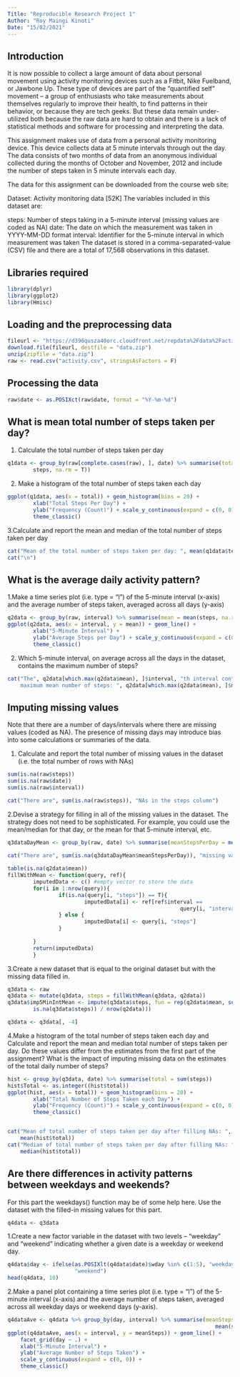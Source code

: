 ```yaml
---
Title: "Reproducible Research Project 1"
Author: "Roy Maingi Kinoti"
Date: "15/02/2021"
---
```


## Introduction

It is now possible to collect a large amount of data about personal movement using activity monitoring devices such as a Fitbit, Nike Fuelband, or Jawbone Up. These type of devices are part of the “quantified self” movement – a group of enthusiasts who take measurements about themselves regularly to improve their health, to find patterns in their behavior, or because they are tech geeks. But these data remain under-utilized both because the raw data are hard to obtain and there is a lack of statistical methods and software for processing and interpreting the data.

This assignment makes use of data from a personal activity monitoring device. This device collects data at 5 minute intervals through out the day. The data consists of two months of data from an anonymous individual collected during the months of October and November, 2012 and include the number of steps taken in 5 minute intervals each day.

The data for this assignment can be downloaded from the course web site:

Dataset: Activity monitoring data [52K]
The variables included in this dataset are:

steps: Number of steps taking in a 5-minute interval (missing values are coded as \color{red}{\verb|NA|}NA)
date: The date on which the measurement was taken in YYYY-MM-DD format
interval: Identifier for the 5-minute interval in which measurement was taken
The dataset is stored in a comma-separated-value (CSV) file and there are a total of 17,568 observations in this dataset.

## Libraries required

```r
library(dplyr)
library(ggplot2)
library(Hmisc)
```

## Loading and the preprocessing data

```r
fileurl <- "https://d396qusza40orc.cloudfront.net/repdata%2Fdata%2Factivity.zip"
download.file(fileurl, destfile = "data.zip")
unzip(zipfile = "data.zip")
raw <- read.csv("activity.csv", stringsAsFactors = F)
```

## Processing the data

```r
raw$date <- as.POSIXct(raw$date, format = "%Y-%m-%d")
```

## What is mean total number of steps taken per day?

1. Calculate the total number of steps taken per day

```r
q1data <- group_by(raw[complete.cases(raw), ], date) %>% summarise(total = sum(
        steps, na.rm = T))
```

2. Make a histogram of the total number of steps taken each day

```r
ggplot(q1data, aes(x = total)) + geom_histogram(bins = 20) + 
        xlab("Total Steps Per Day") + 
        ylab("Frequency (Count)") + scale_y_continuous(expand = c(0, 0)) + 
        theme_classic()
```

3.Calculate and report the mean and median of the total number of steps taken per day

```r
cat("Mean of the total number of steps taken per day: ", mean(q1data$total))
cat("\n")
```  

## What is the average daily activity pattern?

1.Make a time series plot (i.e. \color{red}{\verb|type = "l"|}type = "l") of the 5-minute interval (x-axis) and the average number of steps taken, averaged across all days (y-axis)

```r

q2data <- group_by(raw, interval) %>% summarise(mean = mean(steps, na.rm = T))
ggplot(q2data, aes(x = interval, y = mean)) + geom_line() + 
        xlab("5-Minute Interval") + 
        ylab("Average Steps per Day") + scale_y_continuous(expand = c(0, 0)) + 
        theme_classic()
```

2. Which 5-minute interval, on average across all the days in the dataset, contains the maximum number of steps?

```r
cat("The", q2data[which.max(q2data$mean), ]$interval, "th interval contains the
    maximum mean number of steps: ", q2data[which.max(q2data$mean), ]$mean)
```

## Imputing missing values

Note that there are a number of days/intervals where there are missing values (coded as \color{red}{\verb|NA|}NA). The presence of missing days may introduce bias into some calculations or summaries of the data.

1. Calculate and report the total number of missing values in the dataset (i.e. the total number of rows with \color{red}{\verb|NA|}NAs)

```r
sum(is.na(raw$steps))
sum(is.na(raw$date))
sum(is.na(raw$interval))

cat("There are", sum(is.na(raw$steps)), "NAs in the steps column")
```

2.Devise a strategy for filling in all of the missing values in the dataset. The strategy does not need to be sophisticated. For example, you could use the mean/median for that day, or the mean for that 5-minute interval, etc.

```r
q3dataDayMean <- group_by(raw, date) %>% summarise(meanStepsPerDay = mean(steps))
                                                 
cat("There are", sum(is.na(q3dataDayMean$meanStepsPerDay)), "missing values")

table(is.na(q2data$mean))
fillWithMean <- function(query, ref){
        imputedData <- c() #empty vector to store the data
        for(i in 1:nrow(query)){
                if(is.na(query[i, "steps"]) == T){
                        imputedData[i] <- ref[ref$interval == 
                                                      query[i, "interval"], ]$mean
                } else {
                        imputedData[i] <- query[i, "steps"]
                }
                        
        }
        return(imputedData)
        }
```

3.Create a new dataset that is equal to the original dataset but with the missing data filled in.

```r
q3data <- raw
q3data <- mutate(q3data, steps = fillWithMean(q3data, q2data))
q3data$imp5MinIntMean <- impute(q3data$steps, fun = rep(q2data$mean, sum(
        is.na(q3data$steps)) / nrow(q2data)))

q3data <- q3data[, -4]
```

4.Make a histogram of the total number of steps taken each day and Calculate and report the mean and median total number of steps taken per day. Do these values differ from the estimates from the first part of the assignment? What is the impact of imputing missing data on the estimates of the total daily number of steps?

```r

hist <- group_by(q3data, date) %>% summarise(total = sum(steps))
hist$Total <- as.integer((hist$total))
ggplot(hist, aes(x = total)) + geom_histogram(bins = 20) + 
        xlab("Total Number of Steps Taken each Day") + 
        ylab("Frequency (Count)") + scale_y_continuous(expand = c(0, 0)) + 
        theme_classic()


cat("Mean of total number of steps taken per day after filling NAs: ",
    mean(hist$total))
cat("Median of total number of steps taken per day after filling NAs: ",
    median(hist$total))
```

## Are there differences in activity patterns between weekdays and weekends?

For this part the \color{red}{\verb|weekdays()|}weekdays() function may be of some help here. Use the dataset with the filled-in missing values for this part.

```r
q4data <- q3data
```

1.Create a new factor variable in the dataset with two levels – “weekday” and “weekend” indicating whether a given date is a weekday or weekend day.

```r
q4data$day <- ifelse(as.POSIXlt(q4data$date)$wday %in% c(1:5), "weekday", 
                     "weekend")
head(q4data, 10)
```

2.Make a panel plot containing a time series plot (i.e. \color{red}{\verb|type = "l"|}type = "l") of the 5-minute interval (x-axis) and the average number of steps taken, averaged across all weekday days or weekend days (y-axis).

```r
q4dataAve <- q4data %>% group_by(day, interval) %>% summarise(meanSteps = 
                                                                 mean(steps))
ggplot(q4dataAve, aes(x = interval, y = meanSteps)) + geom_line() + 
    facet_grid(day ~ .) +
    xlab("5-Minute Interval") + 
    ylab("Average Number of Steps Taken") + 
    scale_y_continuous(expand = c(0, 0)) + 
    theme_classic()
```